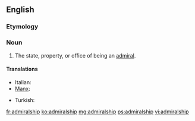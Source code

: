 ==English==

===Etymology===
{{suffix|admiral|ship|lang=en}}

===Noun===
{{en-noun}}

# The state, property, or office of being an [[admiral]].

====Translations====
{{trans-top|state, property, or office of being an admiral}}
* Italian: {{t|it|ammiragliato|m}}
* [[Manx]]: {{t|gv|ard-marraghys|m}}
{{trans-mid}}
* Turkish: {{t+|tr|amirallik}}
{{trans-bottom}}

[[fr:admiralship]]
[[ko:admiralship]]
[[mg:admiralship]]
[[ps:admiralship]]
[[vi:admiralship]]